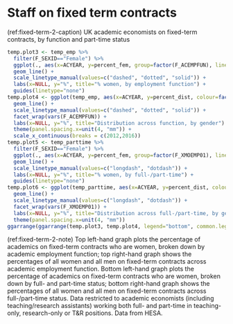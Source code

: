 # Staff on fixed term contracts {#sec:temp-appendix}

(ref:fixed-term-2-caption) UK academic economists on fixed-term contracts, by function and part-time status

```r
temp.plot3 <- temp_emp %>%
  filter(F_SEXID=="Female") %>%
  ggplot(., aes(x=ACYEAR, y=percent_fem, group=factor(F_ACEMPFUN), linetype=factor(F_ACEMPFUN))) +
  geom_line() +
  scale_linetype_manual(values=c("dashed", "dotted", "solid")) +
  labs(x=NULL, y="%", title="% women, by employment function") +
  guides(linetype="none")
temp.plot4 <- ggplot(temp_emp, aes(x=ACYEAR, y=percent_dist, colour=factor(F_SEXID), linetype=factor(F_ACEMPFUN))) +
  geom_line() +
  scale_linetype_manual(values=c("dashed", "dotted", "solid")) +
  facet_wrap(vars(F_ACEMPFUN)) +
  labs(x=NULL, y="%", title="Distribution across function, by gender") +
  theme(panel.spacing.x=unit(4, "mm")) +
  scale_x_continuous(breaks = c(2012,2016))
temp.plot5 <- temp_parttime %>%
  filter(F_SEXID=="Female") %>%
  ggplot(., aes(x=ACYEAR, y=percent_fem, group=factor(F_XMOEMP01), linetype=factor(F_XMOEMP01))) +
  geom_line() +
  scale_linetype_manual(values=c("longdash", "dotdash")) +
  labs(x=NULL, y="%", title="% women, by full-/part-time") +
  guides(linetype="none")
temp.plot6 <- ggplot(temp_parttime, aes(x=ACYEAR, y=percent_dist, colour=factor(F_SEXID), linetype=factor(F_XMOEMP01))) +
  geom_line() +
  scale_linetype_manual(values=c("longdash", "dotdash")) +
  facet_wrap(vars(F_XMOEMP01)) +
  labs(x=NULL, y="%", title="Distribution across full-/part-time, by gender") +
  theme(panel.spacing.x=unit(4, "mm"))
ggarrange(ggarrange(temp.plot3, temp.plot4, legend="bottom", common.legend = TRUE), ggarrange(temp.plot5, temp.plot6, legend="bottom", common.legend=TRUE), nrow=2, ncol=1)
```

(ref:fixed-term-2-note) Top left-hand graph plots the percentage of academics on fixed-term contracts who are women, broken down by academic employment function; top right-hand graph shows the percentages of all women and all men on fixed-term contracts across academic employment function. Bottom left-hand graph plots the percentage of academics on fixed-term contracts who are women, broken down by full- and part-time status; bottom right-hand graph shows the percentages of all women and all men on fixed-term contracts across full-/part-time status. Data restricted to academic economists (including teaching/research assistants) working both full- and part-time in teaching-only, research-only or T&R positions. Data from HESA.
